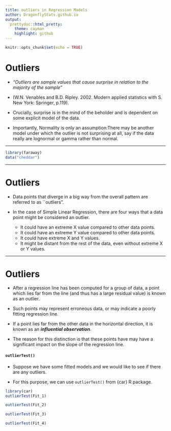 ```yaml
---
title: outliers in Regression Models
author: DragonflyStats.github.io
output:
  prettydoc::html_pretty:
    theme: cayman
    highlight: github
---
```


```r
knitr::opts_chunk$set(echo = TRUE)
```




Outliers
===========================================

* *"Outliers are sample values that cause surprise in relation to the majority of the sample"* 

* (W.N. Venables and B.D. Ripley. 2002. Modern applied statistics with S. New York: Springer, p.119).


* Crucially, surprise is in the mind of the beholder and is dependent on some explicit model of the data. 

* Importantly, Normality is only an assumption:There may be another model under which the outlier is not surprising at all, say if the data really are lognormal or 
gamma rather than normal. 


---


```r

library(faraway)
data("cheddar")

```

---

Outliers
===========================================



* Data points that diverge in a big way from the overall pattern are referred to as ``outliers".

* In the case of Simple Linear Regression, there are four ways that a data point might be considered an outlier.


  *  It could have an extreme X value compared to other data points.
  *  It could have an extreme Y value compared to other data points.
  *  It could have extreme X and Y values.
  *  It might be distant from the rest of the data, even without extreme X or Y values.

---

Outliers
===========================================



*  After a regression line has been computed for a group of data, a point which lies far from the line 
(and thus has a large residual value) is known as an outlier. 
* Such points may represent erroneous data, or may indicate a poorly fitting regression line. 

*  If a point lies far from the other data in the horizontal direction, it is known as an ***influential observation***. 
* The reason for this distinction is that these points have may have a significant impact on the slope of the regression line.


#### ``outlierTest()``
* Suppose we have some fitted models and we would like to see if there are any outliers. 

* For this purpose, we can use ``outlierTest()`` from {car} R package. 






```r
library(car)
outlierTest(Fit_1)   
```

```r

outlierTest(Fit_2)   
```



```r

outlierTest(Fit_3)   
```

```r

outlierTest(Fit_4)   
```